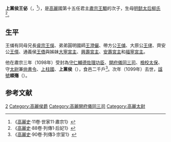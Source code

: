 '''上黨侯王佖'''（{{lang-ko|'''상당후 왕필'''}}，{{bd|？||1099年|10月31日（九月十五）}}<ref>《[[高麗史|高麗史]]·11卷·世家11·肅宗1》</ref>），是[[高麗|高麗]]國第十五任君主[[高麗肅宗|肅宗王顒]]的次子，生母[[明懿太后|明懿太后柳氏]]<ref>《[[高麗史|高麗史]]·88卷·列傳1·后妃1》</ref>。

==生平==
王俌有同母兄長[[高麗睿宗|睿宗王俁]]、弟弟圓明國師[[王澄儼|王澄儼]]、帶方公[[王俌|王俌]]、大原公[[王侾|王侾]]、齊安公[[王偦|王偦]]、通義侯[[王僑|王僑]]與姊妹[[大寧宮主|大寧宮主]]、[[興壽宮主|興壽宮主]]、[[安壽宮主|安壽宮主]]和[[福寧宮主|福寧宮主]]。

他在肅宗三年（1098年）受封為[[守仁輔德佐理功臣|守仁輔德佐理功臣]]、[[開府儀同三司|開府儀同三司]]、[[檢校太保|檢校太保]]、守[[太尉|太尉]]兼[[尙書令|尙書令]]、[[上柱國|上柱國]]、'''上黨侯'''（{{lang-ko|수인보덕좌리공신 개부의동삼사 검교태보 수태위겸 상서령 상주국 '''상당후'''}}），食邑二千戶<ref>《[[高麗史|高麗史]]·90卷·列傳3·宗室1》</ref>。次年（1099年）去世，[[諡號|諡號]]'''順殤'''（{{lang|ko|'''순상'''}}）。

==参考文献==
{{reflist}}

[[Category:高麗肅宗王子|2]]
[[Category:高麗侯爵|Category:高麗侯爵]]
[[Category:高麗開府儀同三司|Category:高麗開府儀同三司]]
[[Category:高麗太尉|Category:高麗太尉]]